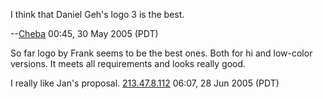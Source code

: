 I think that Daniel Geh's logo 3 is the best.

--[[User:Cheba|Cheba]] 00:45, 30 May 2005 (PDT)

So far logo by Frank seems to be the best ones. Both for hi and low-color versions. It meets all requirements and looks really good.

I really like Jan's proposal. [[User:213.47.8.112|213.47.8.112]] 06:07, 28 Jun 2005 (PDT)